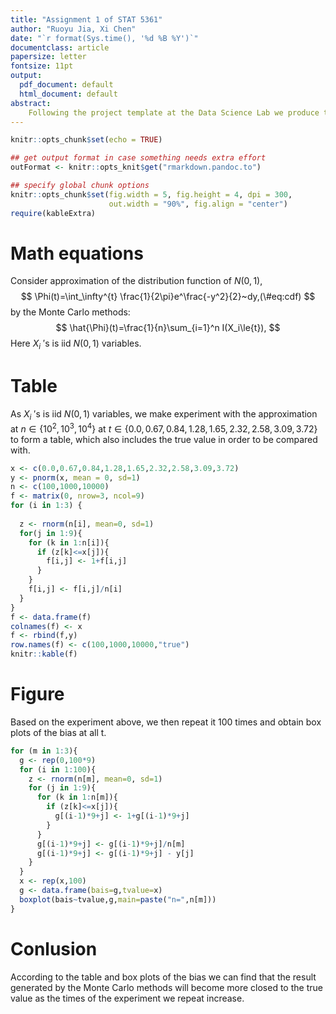 ```yaml
---
title: "Assignment 1 of STAT 5361"
author: "Ruoyu Jia, Xi Chen"
date: "`r format(Sys.time(), '%d %B %Y')`"
documentclass: article
papersize: letter
fontsize: 11pt
output:
  pdf_document: default
  html_document: default
abstract:
    Following the project template at the Data Science Lab we produce this document for the following toy problem.
---
```


```r
knitr::opts_chunk$set(echo = TRUE)

## get output format in case something needs extra effort
outFormat <- knitr::opts_knit$get("rmarkdown.pandoc.to")

## specify global chunk options
knitr::opts_chunk$set(fig.width = 5, fig.height = 4, dpi = 300,
                      out.width = "90%", fig.align = "center")
require(kableExtra)
```


#  Math equations 


Consider approximation of the distribution function of $N(0,1)$,
$$
    \Phi(t)=\int_\infty^{t} \frac{1}{2\pi}e^\frac{-y^2}{2}~dy,(\#eq:cdf)
$$
by the Monte Carlo methods:
$$
\hat{\Phi}(t)=\frac{1}{n}\sum_{i=1}^n I(X_i\le{t}),
$$
 Here $X_i~'$s is iid $N(0,1)$ variables.

#  Table 
As $X_i~'$s is iid $N(0,1)$ variables, we make experiment with the approximation at $n\in\{10^2,10^3,10^4\}$ at $t\in\{0.0,0.67,0.84,1.28,1.65,2.32,2.58,3.09,3.72\}$ to form a table, which also includes the true value in order to be compared with.
```r
x <- c(0.0,0.67,0.84,1.28,1.65,2.32,2.58,3.09,3.72)
y <- pnorm(x, mean = 0, sd=1)
n <- c(100,1000,10000)
f <- matrix(0, nrow=3, ncol=9)
for (i in 1:3) {
  
  z <- rnorm(n[i], mean=0, sd=1)
  for(j in 1:9){
    for (k in 1:n[i]){
      if (z[k]<=x[j]){
        f[i,j] <- 1+f[i,j]
      }
    }
    f[i,j] <- f[i,j]/n[i]
  }
}
f <- data.frame(f)
colnames(f) <- x
f <- rbind(f,y)
row.names(f) <- c(100,1000,10000,"true") 
knitr::kable(f)
```

#  Figure 
Based on the experiment above, we then repeat it 100 times and obtain box plots of the bias at all t.

```r
for (m in 1:3){
  g <- rep(0,100*9)
  for (i in 1:100){
    z <- rnorm(n[m], mean=0, sd=1)
    for (j in 1:9){
      for (k in 1:n[m]){
        if (z[k]<=x[j]){
          g[(i-1)*9+j] <- 1+g[(i-1)*9+j]
        }
      }
      g[(i-1)*9+j] <- g[(i-1)*9+j]/n[m]
      g[(i-1)*9+j] <- g[(i-1)*9+j] - y[j] 
    }
  }
  x <- rep(x,100)
  g <- data.frame(bais=g,tvalue=x)
  boxplot(bais~tvalue,g,main=paste("n=",n[m]))
}
```

#  Conlusion
According to the table and box plots of the bias we can find that the result generated by the Monte Carlo methods will become more closed to the true value as the times of the experiment we repeat increase.

